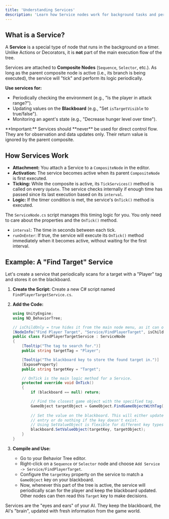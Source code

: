 ```yaml
---
title: 'Understanding Services'
description: 'Learn how Service nodes work for background tasks and periodic checks.'
---
```



## What is a Service?

A **Service** is a special type of node that runs in the background on a timer. Unlike Actions or Decorators, it is **not** part of the main execution flow of the tree.

Services are attached to **Composite Nodes** (`Sequence`, `Selector`, etc.). As long as the parent composite node is active (i.e., its branch is being executed), the service will "tick" and perform its logic periodically.

**Use services for:**
- Periodically checking the environment (e.g., "Is the player in attack range?").
- Updating values on the **Blackboard** (e.g., "Set `isTargetVisible` to true/false").
- Monitoring an agent's state (e.g., "Decrease hunger level over time").

<Aside type="danger">
**Important:** Services should **never** be used for direct control flow. They are for observation and data updates only. Their return value is ignored by the parent composite.
</Aside>

## How Services Work

- **Attachment:** You attach a Service to a `CompositeNode` in the editor.
- **Activation:** The service becomes active when its parent `CompositeNode` is first executed.
- **Ticking:** While the composite is active, its `TickServices()` method is called on every `Update`. The service checks internally if enough time has passed since its last execution based on its `interval`.
- **Logic:** If the timer condition is met, the service's `OnTick()` method is executed.

The `ServiceNode.cs` script manages this timing logic for you. You only need to care about the properties and the `OnTick()` method.

- `interval`: The time in seconds between each tick.
- `runOnEnter`: If true, the service will execute its `OnTick()` method immediately when it becomes active, without waiting for the first interval.

## Example: A "Find Target" Service

Let's create a service that periodically scans for a target with a "Player" tag and stores it on the blackboard.

1.  **Create the Script:** Create a new C# script named `FindPlayerTargetService.cs`.

2.  **Add the Code:**

    ```csharp
    using UnityEngine;
    using ND_BehaviorTree;

    // isChildOnly = true hides it from the main node menu, as it can only be attached.
    [NodeInfo("Find Player Target", "Service/FindPlayerTarget", isChildOnly: true)]
    public class FindPlayerTargetService : ServiceNode
    {
        [Tooltip("The tag to search for.")]
        public string targetTag = "Player";

        [Tooltip("The blackboard key to store the found target in.")]
        [ExposeProperty]
        public string targetKey = "Target";

        // OnTick is the main logic method for a Service.
        protected override void OnTick()
        {
            if (blackboard == null) return;

            // Find the closest game object with the specified tag.
            GameObject targetObject = GameObject.FindGameObjectWithTag(targetTag);
            
            // Set the value on the blackboard. This will either update the existing
            // entry or do nothing if the key doesn't exist.
            // Using SetValueObject is flexible for different key types.
            blackboard.SetValueObject(targetKey, targetObject);
        }
    }
    ```
    
3.  **Compile and Use:**
    - Go to your Behavior Tree editor.
    - Right-click on a `Sequence` or `Selector` node and choose `Add Service -> Service/FindPlayerTarget`.
    - Configure the `targetKey` property on the service to match a `GameObject` key on your blackboard.
    - Now, whenever this part of the tree is active, the service will periodically scan for the player and keep the blackboard updated. Other nodes can then read this `Target` key to make decisions.

<Aside type="note">
Services are the "eyes and ears" of your AI. They keep the blackboard, the AI's "brain", updated with fresh information from the game world.
</Aside>